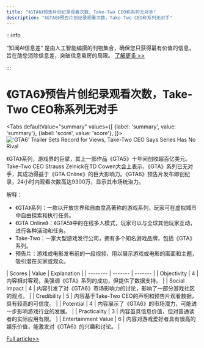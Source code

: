 ```yaml
---
title: "《GTA6》预告片创纪录观看次数，Take-Two CEO称系列无对手"
description: "《GTA6》预告片创纪录观看次数，Take-Two CEO称系列无对手"
---
```



:::info

“知闻AI信息差“ 是由人工智能编撰的刊物集合，确保您只获得最有价值的信息，旨在助您消除信息差，突破信息茧房的局限。  [了解更多 >>](/)

:::

# 《GTA6》预告片创纪录观看次数，Take-Two CEO称系列无对手


<Tabs
	defaultValue="summary"
	values={[
	{label: 'summary', value: 'summary'},
	{label: 'score', value: 'score'},
]}>
<TabItem value="summary">
<img
  src="https://image.informedainews.com/2024/06/Vid-yYH-1717494838-0.jpg"
  alt="'GTA6' Trailer Sets Record for Views, Take-Two CEO Says Series Has No Rival"
/>



《GTA》系列，游戏界的巨擘，其上一部作品《GTA5》十年间创收超百亿美元。Take-Two CEO Strauss Zelnick在TD Cowen大会上表示，《GTA》系列已无对手，其成功得益于《GTA Online》的巨大影响力。《GTA6》预告片发布即创纪录，24小时内观看次数高达9300万，显示其市场统治力。

解释：
- 《GTA》系列：一款以开放世界和自由度高著称的游戏系列，玩家可在虚拟城市中自由探索和执行任务。
- 《GTA Online》：《GTA5》中的在线多人模式，玩家可以与全球其他玩家互动，进行各种活动和任务。
- Take-Two：一家大型游戏发行公司，拥有多个知名游戏品牌，包括《GTA》系列。
- 预告片：游戏或电影发布前的一段视频，用以展示游戏或电影的画面和主题，吸引潜在买家或观众。
</TabItem>
<TabItem value="score">
	| Scores     | Value   | Explanation |
	| -------- | ------- | ------- |
	| Objectivity  | 4    | 内容相对客观，虽强调《GTA》系列的成功，但提供了数据支持。    |
	| Social Impact | 4     | 内容引发了对《GTA6》市场影响力的讨论，影响了一部分游戏社区的观点。    |
	| Credibility    | 5    | 内容基于Take-Two CEO的声明和预告片观看数据，具有较高的可信度。    |
	| Potential    | 4    | 内容展示了《GTA6》的市场潜力，可能进一步影响游戏行业的发展。    |
	| Practicality    | 3    | 内容虽具信息价值，但对普通读者的实际应用有限。    |
	| Entertainment Value    | 6    | 内容对游戏爱好者具有很高的娱乐价值，能激发对《GTA6》的兴趣和讨论。    |
</TabItem>
</Tabs>

[Full article>>](https://www.cnbeta.com.tw/articles/game/1433425.htm)
